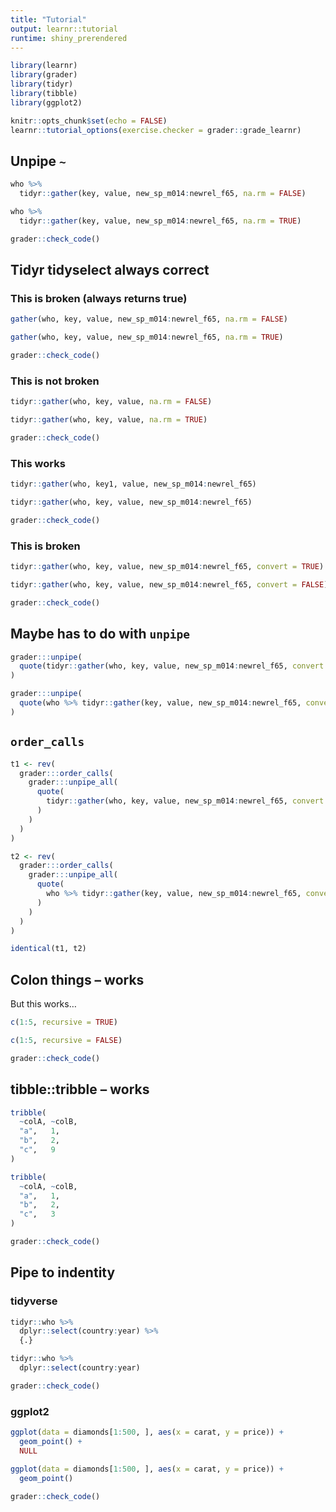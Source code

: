 ```yaml
---
title: "Tutorial"
output: learnr::tutorial
runtime: shiny_prerendered
---
```


```r
library(learnr)
library(grader)
library(tidyr)
library(tibble)
library(ggplot2)

knitr::opts_chunk$set(echo = FALSE)
learnr::tutorial_options(exercise.checker = grader::grade_learnr)
```


## Unpipe `~`

```r
who %>%
  tidyr::gather(key, value, new_sp_m014:newrel_f65, na.rm = FALSE)
```


```r
who %>%
  tidyr::gather(key, value, new_sp_m014:newrel_f65, na.rm = TRUE)
```

```r
grader::check_code()
```

## Tidyr tidyselect always correct

### This is broken (always returns true)

```r
gather(who, key, value, new_sp_m014:newrel_f65, na.rm = FALSE)
```

```r
gather(who, key, value, new_sp_m014:newrel_f65, na.rm = TRUE)
```

```r
grader::check_code()
```

### This is not broken

```r
tidyr::gather(who, key, value, na.rm = FALSE)
```

```r
tidyr::gather(who, key, value, na.rm = TRUE)
```

```r
grader::check_code()
```

### This works

```r
tidyr::gather(who, key1, value, new_sp_m014:newrel_f65)
```

```r
tidyr::gather(who, key, value, new_sp_m014:newrel_f65)
```

```r
grader::check_code()
```

### This is broken

```r
tidyr::gather(who, key, value, new_sp_m014:newrel_f65, convert = TRUE)
```

```r
tidyr::gather(who, key, value, new_sp_m014:newrel_f65, convert = FALSE)
```

```r
grader::check_code()
```

## Maybe has to do with `unpipe`

```r
grader:::unpipe(
  quote(tidyr::gather(who, key, value, new_sp_m014:newrel_f65, convert = FALSE))
)
```

```r
grader:::unpipe(
  quote(who %>% tidyr::gather(key, value, new_sp_m014:newrel_f65, convert = FALSE))
)
```

## `order_calls`

```r
t1 <- rev(
  grader:::order_calls(
    grader:::unpipe_all(
      quote(
        tidyr::gather(who, key, value, new_sp_m014:newrel_f65, convert = TRUE)
      )
    )
  )
)
```

```r
t2 <- rev(
  grader:::order_calls(
    grader:::unpipe_all(
      quote(
        who %>% tidyr::gather(key, value, new_sp_m014:newrel_f65, convert = TRUE)
      )
    )
  )
)
```

```r
identical(t1, t2)
```


## Colon things -- works

But this works...

```r
c(1:5, recursive = TRUE)
```

```r
c(1:5, recursive = FALSE)
```

```r
grader::check_code()
```


## tibble::tribble -- works

```r
tribble(
  ~colA, ~colB,
  "a",   1,
  "b",   2,
  "c",   9
)
```

```r
tribble(
  ~colA, ~colB,
  "a",   1,
  "b",   2,
  "c",   3
)
```

```r
grader::check_code()
```

## Pipe to indentity

### tidyverse

```r
tidyr::who %>%
  dplyr::select(country:year) %>%
  {.}
```

```r
tidyr::who %>%
  dplyr::select(country:year)
```

```r
grader::check_code()
```

### ggplot2

```r
ggplot(data = diamonds[1:500, ], aes(x = carat, y = price)) +
  geom_point() +
  NULL
```

```r
ggplot(data = diamonds[1:500, ], aes(x = carat, y = price)) +
  geom_point()
```

```r
grader::check_code()
```
